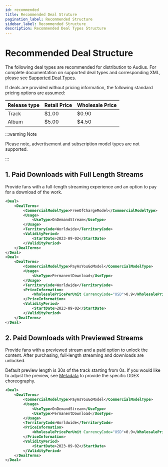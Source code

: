 ```yaml
---
id: recommended
title: Recommended Deal Struture
pagination_label: Recommended Structure
sidebar_label: Recommended Structure
description: Recommended Deal Types Structure
---
```



# Recommended Deal Structure

The following deal types are recommended for distribution to Audius. For complete
documentation on supported deal types and corresponding XML, please see
[Supported Deal Types](/distributors/specification/deal-types/supported-deal-types).

If deals are provided without pricing information, the following standard pricing options
are assumed:

| Release type | Retail Price | Wholesale Price |
| ------------ | ------------ | --------------- |
| Track        | $1.00        | $0.90           |
| Album        | $5.00        | $4.50           |

:::warning Note

Please note, advertisement and subscription model types are not supported.

:::

## 1. Paid Downloads with Full Length Streams

Provide fans with a full-length streaming experience and an option to pay for a download of the
work.

```xml
<Deal>
    <DealTerms>
        <CommercialModelType>FreeOfChargeModel</CommercialModelType>
        <Usage>
            <UseType>OnDemandStream</UseType>
        </Usage>
        <TerritoryCode>Worldwide</TerritoryCode>
        <ValidityPeriod>
            <StartDate>2023-09-02</StartDate>
        </ValidityPeriod>
    </DealTerms>
</Deal>
<Deal>
    <DealTerms>
        <CommercialModelType>PayAsYouGoModel</CommercialModelType>
        <Usage>
            <UseType>PermanentDownload</UseType>
        </Usage>
        <TerritoryCode>Worldwide</TerritoryCode>
        <PriceInformation>
            <WholesalePricePerUnit CurrencyCode="USD">0.9</WholesalePricePerUnit>
        </PriceInformation>
        <ValidityPeriod>
            <StartDate>2023-09-02</StartDate>
        </ValidityPeriod>
    </DealTerms>
</Deal>
```

## 2. Paid Downloads with Previewed Streams

Provide fans with a previewed stream and a paid option to unlock the content. After purchasing, full-length
streaming and downloads are unlocked.

Default preview length is 30s of the track starting from 0s. If you would like to adjust the
preview, see [Metadata](/distributors/specification/metadata) to provide the specific DDEX choreography.

```xml
<Deal>
    <DealTerms>
        <CommercialModelType>PayAsYouGoModel</CommercialModelType>
        <Usage>
            <UseType>OnDemandStream</UseType>
            <UseType>PermanentDownload</UseType>
        </Usage>
        <TerritoryCode>Worldwide</TerritoryCode>
        <PriceInformation>
            <WholesalePricePerUnit CurrencyCode="USD">0.9</WholesalePricePerUnit>
        </PriceInformation>
        <ValidityPeriod>
            <StartDate>2023-09-02</StartDate>
        </ValidityPeriod>
    </DealTerms>
</Deal>
```
